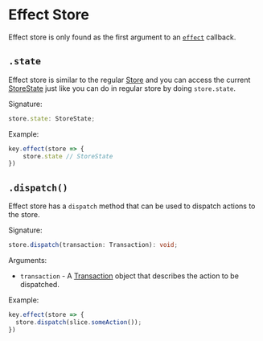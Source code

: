 # Effect Store

Effect store is only found as the first argument to an [`effect`](/docs/api/key/#effect) callback.


## `.state`

Effect store is similar to the regular [Store](/docs/api/store) and you can access the current [StoreState](/docs/api/store-state) just like you can do in regular store by doing `store.state`.

Signature:

```ts
store.state: StoreState;
```

Example:

```ts
key.effect(store => {
    store.state // StoreState
})
```


## `.dispatch()`

Effect store has a `dispatch` method that can be used to dispatch actions to the store.

Signature:

```ts
store.dispatch(transaction: Transaction): void;
```

Arguments:

- `transaction` - A [Transaction](/docs/api/transaction) object that describes the action to be dispatched.

Example:

```ts
key.effect(store => {
  store.dispatch(slice.someAction());
})
```
